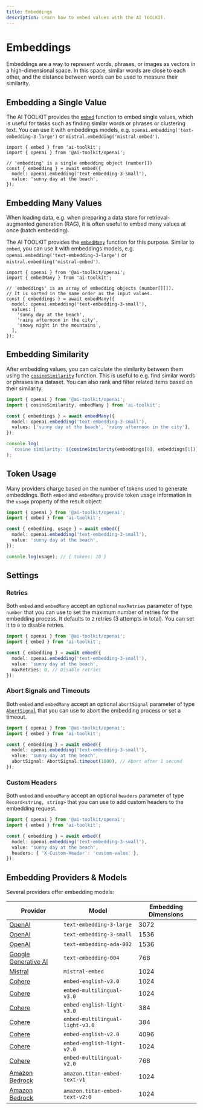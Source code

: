 ```yaml
---
title: Embeddings
description: Learn how to embed values with the AI TOOLKIT.
---
```


# Embeddings

Embeddings are a way to represent words, phrases, or images as vectors in a high-dimensional space.
In this space, similar words are close to each other, and the distance between words can be used to measure their similarity.

## Embedding a Single Value

The AI TOOLKIT provides the [`embed`](/docs/reference/ai-toolkit-core/embed) function to embed single values, which is useful for tasks such as finding similar words
or phrases or clustering text.
You can use it with embeddings models, e.g. `openai.embedding('text-embedding-3-large')` or `mistral.embedding('mistral-embed')`.

```tsx
import { embed } from 'ai-toolkit';
import { openai } from '@ai-toolkit/openai';

// 'embedding' is a single embedding object (number[])
const { embedding } = await embed({
  model: openai.embedding('text-embedding-3-small'),
  value: 'sunny day at the beach',
});
```

## Embedding Many Values

When loading data, e.g. when preparing a data store for retrieval-augmented generation (RAG),
it is often useful to embed many values at once (batch embedding).

The AI TOOLKIT provides the [`embedMany`](/docs/reference/ai-toolkit-core/embed-many) function for this purpose.
Similar to `embed`, you can use it with embeddings models,
e.g. `openai.embedding('text-embedding-3-large')` or `mistral.embedding('mistral-embed')`.

```tsx
import { openai } from '@ai-toolkit/openai';
import { embedMany } from 'ai-toolkit';

// 'embeddings' is an array of embedding objects (number[][]).
// It is sorted in the same order as the input values.
const { embeddings } = await embedMany({
  model: openai.embedding('text-embedding-3-small'),
  values: [
    'sunny day at the beach',
    'rainy afternoon in the city',
    'snowy night in the mountains',
  ],
});
```

## Embedding Similarity

After embedding values, you can calculate the similarity between them using the [`cosineSimilarity`](/docs/reference/ai-toolkit-core/cosine-similarity) function.
This is useful to e.g. find similar words or phrases in a dataset.
You can also rank and filter related items based on their similarity.

```ts highlight={"2,10"}
import { openai } from '@ai-toolkit/openai';
import { cosineSimilarity, embedMany } from 'ai-toolkit';

const { embeddings } = await embedMany({
  model: openai.embedding('text-embedding-3-small'),
  values: ['sunny day at the beach', 'rainy afternoon in the city'],
});

console.log(
  `cosine similarity: ${cosineSimilarity(embeddings[0], embeddings[1])}`,
);
```

## Token Usage

Many providers charge based on the number of tokens used to generate embeddings.
Both `embed` and `embedMany` provide token usage information in the `usage` property of the result object:

```ts highlight={"4,9"}
import { openai } from '@ai-toolkit/openai';
import { embed } from 'ai-toolkit';

const { embedding, usage } = await embed({
  model: openai.embedding('text-embedding-3-small'),
  value: 'sunny day at the beach',
});

console.log(usage); // { tokens: 10 }
```

## Settings

### Retries

Both `embed` and `embedMany` accept an optional `maxRetries` parameter of type `number`
that you can use to set the maximum number of retries for the embedding process.
It defaults to `2` retries (3 attempts in total). You can set it to `0` to disable retries.

```ts highlight={"7"}
import { openai } from '@ai-toolkit/openai';
import { embed } from 'ai-toolkit';

const { embedding } = await embed({
  model: openai.embedding('text-embedding-3-small'),
  value: 'sunny day at the beach',
  maxRetries: 0, // Disable retries
});
```

### Abort Signals and Timeouts

Both `embed` and `embedMany` accept an optional `abortSignal` parameter of
type [`AbortSignal`](https://developer.mozilla.org/en-US/docs/Web/API/AbortSignal)
that you can use to abort the embedding process or set a timeout.

```ts highlight={"7"}
import { openai } from '@ai-toolkit/openai';
import { embed } from 'ai-toolkit';

const { embedding } = await embed({
  model: openai.embedding('text-embedding-3-small'),
  value: 'sunny day at the beach',
  abortSignal: AbortSignal.timeout(1000), // Abort after 1 second
});
```

### Custom Headers

Both `embed` and `embedMany` accept an optional `headers` parameter of type `Record<string, string>`
that you can use to add custom headers to the embedding request.

```ts highlight={"7"}
import { openai } from '@ai-toolkit/openai';
import { embed } from 'ai-toolkit';

const { embedding } = await embed({
  model: openai.embedding('text-embedding-3-small'),
  value: 'sunny day at the beach',
  headers: { 'X-Custom-Header': 'custom-value' },
});
```

## Embedding Providers & Models

Several providers offer embedding models:

| Provider                                                                                      | Model                           | Embedding Dimensions |
| --------------------------------------------------------------------------------------------- | ------------------------------- | -------------------- |
| [OpenAI](/providers/ai-toolkit-providers/openai#embedding-models)                             | `text-embedding-3-large`        | 3072                 |
| [OpenAI](/providers/ai-toolkit-providers/openai#embedding-models)                             | `text-embedding-3-small`        | 1536                 |
| [OpenAI](/providers/ai-toolkit-providers/openai#embedding-models)                             | `text-embedding-ada-002`        | 1536                 |
| [Google Generative AI](/providers/ai-toolkit-providers/google-generative-ai#embedding-models) | `text-embedding-004`            | 768                  |
| [Mistral](/providers/ai-toolkit-providers/mistral#embedding-models)                           | `mistral-embed`                 | 1024                 |
| [Cohere](/providers/ai-toolkit-providers/cohere#embedding-models)                             | `embed-english-v3.0`            | 1024                 |
| [Cohere](/providers/ai-toolkit-providers/cohere#embedding-models)                             | `embed-multilingual-v3.0`       | 1024                 |
| [Cohere](/providers/ai-toolkit-providers/cohere#embedding-models)                             | `embed-english-light-v3.0`      | 384                  |
| [Cohere](/providers/ai-toolkit-providers/cohere#embedding-models)                             | `embed-multilingual-light-v3.0` | 384                  |
| [Cohere](/providers/ai-toolkit-providers/cohere#embedding-models)                             | `embed-english-v2.0`            | 4096                 |
| [Cohere](/providers/ai-toolkit-providers/cohere#embedding-models)                             | `embed-english-light-v2.0`      | 1024                 |
| [Cohere](/providers/ai-toolkit-providers/cohere#embedding-models)                             | `embed-multilingual-v2.0`       | 768                  |
| [Amazon Bedrock](/providers/ai-toolkit-providers/amazon-bedrock#embedding-models)             | `amazon.titan-embed-text-v1`    | 1024                 |
| [Amazon Bedrock](/providers/ai-toolkit-providers/amazon-bedrock#embedding-models)             | `amazon.titan-embed-text-v2:0`  | 1024                 |

